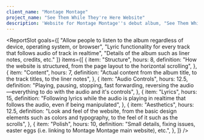 ```yaml
---
client_name: "Montage Montage"
project_name: "See Them While They're Here Website"
description: 'Website for Montage Montage''s debut album, "See Them While They''re Here".'
---
```



<ReportSlot 
  goals={[
    "Allow people to listen to the album regardless of device, operating system, or browser",
    "Lyric functionality for every track that follows audio of track in realtime",
    "Details of the album such as liner notes, credits, etc."
  ]}
  items={[
    {
      item: "Structure",
      hours: 8,
      definition:
        "How the website is structured, from the page layout to the horizontal scrolling",
    },
    {
      item: "Content",
      hours: 7,
      definition:
        "Actual content from the album title, to the track titles, to the liner notes",
    },
    {
      item: "Audio Controls",
      hours: 12.5,
      definition:
        "Playing, pausing, stopping, fast forwarding, reversing the audio—everything to do with the audio and it's controls",
    },
    {
      item: "Lyrics",
      hours: 15,
      definition:
        "Following lyrics while the audio is playing in realtime that follows the audio, even if being manipulated",
    },
    {
      item: "Aesthetics",
      hours: 12.5,
      definition:
        "Look and feel of the website, from the basic design elements such as colors and typography, to the feel of it such as the scrolls",
    },
    {
      item: "Polish",
      hours: 10,
      definition: "Small details, fixing issues, easter eggs (i.e. linking to Montage Montage main website), etc.",
    },
  ]} 
/>